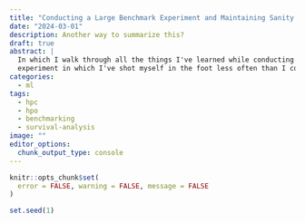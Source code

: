 ```yaml
---
title: "Conducting a Large Benchmark Experiment and Maintaining Sanity (Mostly)"
date: "2024-03-01"
description: Another way to summarize this?
draft: true
abstract: |
  In which I walk through all the things I've learned while conducting a large benchmark
  experiment in which I've shot myself in the foot less often than I could have.
categories: 
  - ml
tags: 
  - hpc
  - hpo
  - benchmarking
  - survival-analysis
image: ""
editor_options: 
  chunk_output_type: console
---
```


```r
knitr::opts_chunk$set(
  error = FALSE, warning = FALSE, message = FALSE
)

set.seed(1)

```
